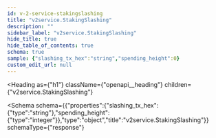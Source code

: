 ```yaml
---
id: v-2-service-stakingslashing
title: "v2service.StakingSlashing"
description: ""
sidebar_label: "v2service.StakingSlashing"
hide_title: true
hide_table_of_contents: true
schema: true
sample: {"slashing_tx_hex":"string","spending_height":0}
custom_edit_url: null
---
```



<Heading
  as={"h1"}
  className={"openapi__heading"}
  children={"v2service.StakingSlashing"}
>
</Heading>





<Schema
  schema={{"properties":{"slashing_tx_hex":{"type":"string"},"spending_height":{"type":"integer"}},"type":"object","title":"v2service.StakingSlashing"}}
  schemaType={"response"}
>
  
</Schema>
            